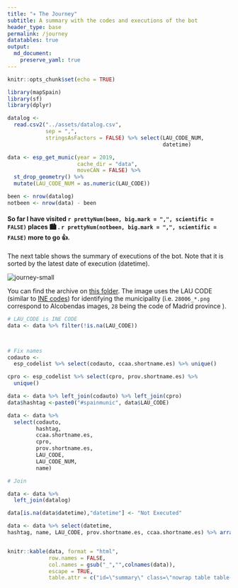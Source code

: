 ---
title: "✈️ The Journey"
subtitle: A summary with the codes and executions of the bot
header_type: base
permalink: /journey
datatables: true
output: 
  md_document:
    preserve_yaml: true
---

```{r setup, include=FALSE}
knitr::opts_chunk$set(echo = TRUE)
```

```{r count, message=FALSE, warning=FALSE, include=FALSE}

library(mapSpain)
library(sf)
library(dplyr)

datalog <-
  read.csv2("../assets/datalog.csv",
            sep = ",",
            stringsAsFactors = FALSE) %>% select(LAU_CODE_NUM,
                                                 datetime)

data <- esp_get_munic(year = 2019,
                      cache_dir = "data",
                      moveCAN = FALSE) %>%
  st_drop_geometry() %>%
  mutate(LAU_CODE_NUM = as.numeric(LAU_CODE))

been <- nrow(datalog)
notbeen <- nrow(data) - been
```

#### So far I have visited `r prettyNum(been, big.mark = ",", scientific = FALSE)` places 🏙️ . `r prettyNum(notbeen, big.mark = ",", scientific = FALSE)` more to go 👍.


The next table shows the summary of executions of the bot. Note that it is 
sorted by the latest date of execution (datetime).

<img src="https://dieghernan.github.io/spain-munic-bot/assets/img/journey.png" alt="journey-small" class="img-thumbnail" style="max-width: 50%;">

You can find the archive on [this folder](https://github.com/dieghernan/spain-munic-bot/tree/main/assets/img). 
The image uses the LAU CODE (similar to [INE codes](https://www.ine.es/daco/daco42/codmun/codmunmapa.htm)) for identifying the municipality
(i.e. `28006_*.png` correspond to Alcobendas images, `28` being the code of Madrid province ).


```{r summary, echo=FALSE, message=FALSE, warning=FALSE}



# LAU_CODE is INE CODE
data <- data %>% filter(!is.na(LAU_CODE))



# Fix names
codauto <-
  esp_codelist %>% select(codauto, ccaa.shortname.es) %>% unique()

cpro <- esp_codelist %>% select(cpro, prov.shortname.es) %>%
  unique()

data <- data %>% left_join(codauto) %>% left_join(cpro)
data$hashtag <-paste0("#spainmunic", data$LAU_CODE)

data <- data %>%
  select(codauto,
         hashtag,
         ccaa.shortname.es,
         cpro,
         prov.shortname.es,
         LAU_CODE,
         LAU_CODE_NUM,
         name)

# Join

data <- data %>%
  left_join(datalog) 

data[is.na(data$datetime),"datetime"] <- "Not Executed"

data <- data %>% select(datetime, 
hashtag, name, LAU_CODE, prov.shortname.es, ccaa.shortname.es) %>% arrange(LAU_CODE)


knitr::kable(data, format = "html",
             row.names = FALSE,
             col.names = gsub("_","",colnames(data)),
             escape = TRUE,
             table.attr = c("id=\"summary\" class=\"nowrap table table-striped stripe table-sm display compact\""))


```


